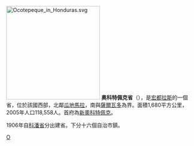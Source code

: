 {{unreferenced|time=2009-08-03T14:18:15+00:00}}
[[File:Ocotepeque_in_Honduras.svg|250px]]
'''奥科特佩克省'''（{{lang-es|'''Ocotepeque'''}}），是[[宏都拉斯|宏都拉斯]]的一個省，位於該國西部，北鄰[[瓜地馬拉|瓜地馬拉]]，南與[[薩爾瓦多|薩爾瓦多]]為界。面積1,680平方公里，2005年人口118,558人。首府為[[新奧科特佩克|新奧科特佩克]]。

1906年自[[科潘省|科潘省]]分出建省。下分十六個自治市鎮。

{{宏都拉斯行政區劃}}

[[Category:宏都拉斯行政區劃|O]]